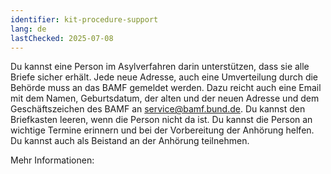 ```yaml
---
identifier: kit-procedure-support
lang: de
lastChecked: 2025-07-08
---
```


Du kannst eine Person im Asylverfahren darin unterstützen, dass sie alle Briefe sicher erhält. Jede neue Adresse, auch eine Umverteilung durch die Behörde muss an das BAMF gemeldet werden. Dazu reicht auch eine Email mit dem Namen, Geburtsdatum, der alten und der neuen Adresse und dem Geschäftszeichen des BAMF an service@bamf.bund.de. Du kannst den Briefkasten leeren, wenn die Person nicht da ist. Du kannst die Person an wichtige Termine erinnern und bei der Vorbereitung der Anhörung helfen. Du kannst auch als Beistand an der Anhörung teilnehmen.

Mehr Informationen: <ExternalShortLink identifier="asylnet_support_interview" />
